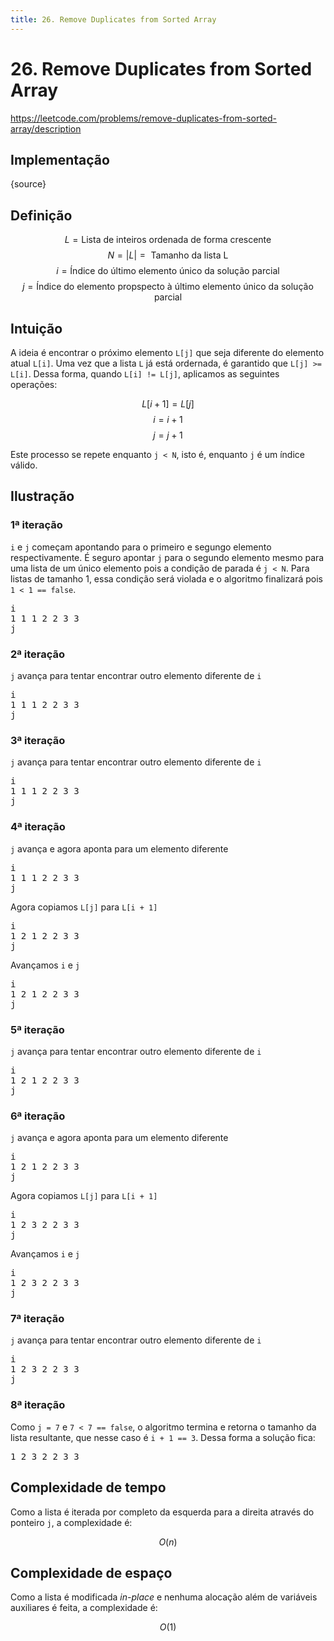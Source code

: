 ```yaml
---
title: 26. Remove Duplicates from Sorted Array
---
```




# 26. Remove Duplicates from Sorted Array

https://leetcode.com/problems/remove-duplicates-from-sorted-array/description

## Implementação

<CodeBlock language="python">{source}</CodeBlock>

## Definição

$$L = \text{Lista de inteiros ordenada de forma crescente}$$
$$N = |L| = \text{ Tamanho da lista L}$$
$$i = \text{Índice do último elemento único da solução parcial}$$
$$j = \text{Índice do elemento propspecto à último elemento único da solução parcial}$$

## Intuição

A ideia é encontrar o próximo elemento `L[j]` que seja diferente do elemento atual `L[i]`. Uma vez que a lista `L` já está ordernada, é garantido que `L[j] >= L[i]`. Dessa forma, quando `L[i] != L[j]`, aplicamos as seguintes operações:

$$L[i + 1] = L[j]$$
$$i = i + 1$$
$$j = j + 1$$

Este processo se repete enquanto `j < N`, isto é, enquanto `j` é um índice válido.

## Ilustração

### 1ª iteração

`i` e `j` começam apontando para o primeiro e segungo elemento respectivamente.
É seguro apontar `j` para o segundo elemento mesmo para uma lista de um único elemento pois a condição de parada é `j < N`. Para listas de tamanho 1, essa condição será violada e o algoritmo finalizará pois `1 < 1 == false`.

<pre>
<span class="i" style={{"padding-left": "0ch"}}>i</span>
1 1 1 2 2 3 3
<span class="j" style={{"padding-left": "2ch"}}>j</span>
</pre>

### 2ª iteração

`j` avança para tentar encontrar outro elemento diferente de `i`

<pre>
<span class="i" style={{"padding-left": "0ch"}}>i</span>
1 1 1 2 2 3 3
<span class="j" style={{"padding-left": "2ch"}}>j</span>
</pre>

### 3ª iteração

`j` avança para tentar encontrar outro elemento diferente de `i`

<pre>
<span class="i" style={{"padding-left": "0ch"}}>i</span>
1 1 1 2 2 3 3
<span class="j" style={{"padding-left": "4ch"}}>j</span>
</pre>

### 4ª iteração

`j` avança e agora aponta para um elemento diferente

<pre>
<span class="i" style={{"padding-left": "0ch"}}>i</span>
1 1 1 2 2 3 3
<span class="j" style={{"padding-left": "6ch"}}>j</span>
</pre>

Agora copiamos `L[j]` para `L[i + 1]`

<pre>
<span class="i" style={{"padding-left": "0ch"}}>i</span>
1 <span class="k">2</span> 1 2 2 3 3
<span class="j" style={{"padding-left": "6ch"}}>j</span>
</pre>

Avançamos `i` e `j`

<pre>
<span class="i" style={{"padding-left": "2ch"}}>i</span>
1 <span class="k">2</span> 1 2 2 3 3
<span class="j" style={{"padding-left": "8ch"}}>j</span>
</pre>

### 5ª iteração

`j` avança para tentar encontrar outro elemento diferente de `i`

<pre>
<span class="i" style={{"padding-left": "2ch"}}>i</span>
1 2 1 2 2 3 3
<span class="j" style={{"padding-left": "10ch"}}>j</span>
</pre>

### 6ª iteração

`j` avança e agora aponta para um elemento diferente

<pre>
<span class="i" style={{"padding-left": "2ch"}}>i</span>
1 2 1 2 2 3 3
<span class="j" style={{"padding-left": "10ch"}}>j</span>
</pre>

Agora copiamos `L[j]` para `L[i + 1]`

<pre>
<span class="i" style={{"padding-left": "2ch"}}>i</span>
1 2 <span class="k">3</span> 2 2 3 3
<span class="j" style={{"padding-left": "10ch"}}>j</span>
</pre>

Avançamos `i` e `j`

<pre>
<span class="i" style={{"padding-left": "4ch"}}>i</span>
1 2 <span class="k">3</span> 2 2 3 3
<span class="j" style={{"padding-left": "12ch"}}>j</span>
</pre>

### 7ª iteração

`j` avança para tentar encontrar outro elemento diferente de `i`

<pre>
<span class="i" style={{"padding-left": "4ch"}}>i</span>
1 2 <span class="k">3</span> 2 2 3 3
<span class="j" style={{"padding-left": "14ch"}}>j</span>
</pre>

### 8ª iteração

Como `j = 7` e `7 < 7 == false`, o algoritmo termina e retorna o tamanho da lista resultante, que nesse caso é `i + 1 == 3`. Dessa forma a solução fica:

<pre>
1 2 3 <span class="strike">2 2 3 3</span>
</pre>

## Complexidade de tempo

Como a lista é iterada por completo da esquerda para a direita através do ponteiro `j`, a complexidade é:

$$O(n)$$

## Complexidade de espaço

Como a lista é modificada _in-place_ e nenhuma alocação além de variáveis auxiliares é feita, a complexidade é:

$$O(1)$$
